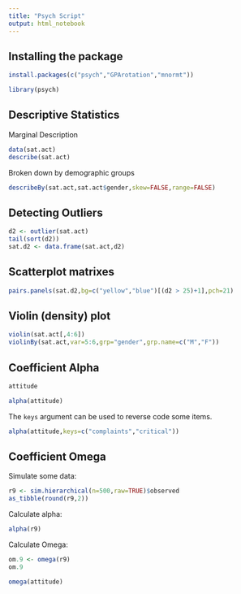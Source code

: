 ```yaml
---
title: "Psych Script"
output: html_notebook
---
```


## Installing the package

```r
install.packages(c("psych","GPArotation","mnormt"))
```
```r
library(psych)
```

## Descriptive Statistics

Marginal Description

```r
data(sat.act)
describe(sat.act)
```

Broken down by demographic groups

```r

describeBy(sat.act,sat.act$gender,skew=FALSE,range=FALSE)
```

## Detecting Outliers

```r
d2 <- outlier(sat.act)
tail(sort(d2))
sat.d2 <- data.frame(sat.act,d2)
```
## Scatterplot matrixes

```r
pairs.panels(sat.d2,bg=c("yellow","blue")[(d2 > 25)+1],pch=21)
```

## Violin (density) plot

```r
violin(sat.act[,4:6])
violinBy(sat.act,var=5:6,grp="gender",grp.name=c("M","F"))
```


## Coefficient Alpha

```r
attitude
```

```r
alpha(attitude)
```

The `keys` argument can be used to reverse code some items.

```r
alpha(attitude,keys=c("complaints","critical"))
```

## Coefficient Omega

Simulate some data:
```r
r9 <- sim.hierarchical(n=500,raw=TRUE)$observed
as_tibble(round(r9,2))
```
Calculate alpha:
```r
alpha(r9)
```

Calculate Omega:
```r
om.9 <- omega(r9)
om.9
```

```r
omega(attitude)
```